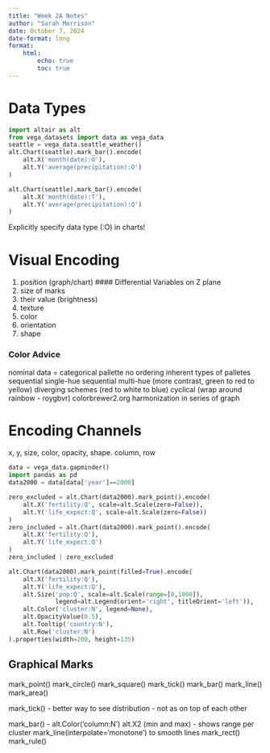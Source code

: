 ```yaml
---
title: "Week 2A Notes"
author: "Sarah Morrison"
date: October 7, 2024
date-format: long
format: 
    html:
        echo: true
        toc: true
---
```



# Data Types
```python
import altair as alt
from vega_datasets import data as vega_data
seattle = vega_data.seattle_weather()
alt.Chart(seattle).mark_bar().encode(
    alt.X('month(date):O'),
    alt.Y('average(precipitation):O')
)
```

```python
alt.Chart(seattle).mark_bar().encode(
    alt.X('month(date):T'),
    alt.Y('average(precipitation):Q')
)
```

Explicitly specify data type (:O) in charts!

# Visual Encoding

1. position (graph/chart)
#### Differential Variables on Z plane
2. size of marks
3. their value (brightness)
4. texture
5. color
6. orientation
7. shape

### Color Advice
nominal data = categorical pallette
    no ordering inherent 
types of palletes
    sequential single-hue
    sequential multi-hue (more contrast, green to red to yellow)
        diverging schemes (red to white to blue)
    cyclical (wrap around rainbow - roygbvr)
colorbrewer2.org
harmonization in series of graph

# Encoding Channels

x, y, size, color, opacity, shape. column, row

```python
data = vega_data.gapminder()
import pandas as pd
data2000 = data[data['year']==2000]
```


```python
zero_excluded = alt.Chart(data2000).mark_point().encode(
    alt.X('fertility:Q', scale=alt.Scale(zero=False)),
    alt.Y('life_expect:Q', scale=alt.Scale(zero=False))
)
zero_included = alt.Chart(data2000).mark_point().encode(
    alt.X('fertility:Q'),
    alt.Y('life_expect:Q')
)
zero_included | zero_excluded
```


```python
alt.Chart(data2000).mark_point(filled=True).encode(
    alt.X('fertility:Q'),
    alt.Y('life_expect:Q'),
    alt.Size('pop:Q', scale=alt.Scale(range=[0,1000]),
             legend=alt.Legend(orient='right', titleOrient='left')),
    alt.Color('cluster:N', legend=None),
    alt.OpacityValue(0.5),
    alt.Tooltip('country:N'),
    alt.Row('cluster:N')
).properties(width=200, height=135)
```

## Graphical Marks

mark_point()
    mark_circle()
    mark_square()
    mark_tick()
mark_bar()
mark_line()
mark_area()

mark_tick() - better way to see distribution - not as on top of each other

mark_bar() - alt.Color('column:N')
    alt.X2 (min and max) - shows range per cluster
mark_line(interpolate='monotone') to smooth lines
mark_rect()
mark_rule()
